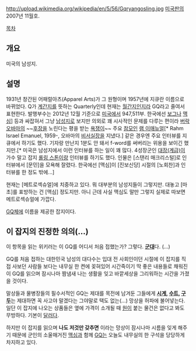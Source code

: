 http://upload.wikimedia.org/wikipedia/en/5/56/Gqryangosling.jpg
[[미국]]판의 2007년 11월호.

[[목차]]
== 개요 ==
미국의 남성지.

== 설명 ==
1931년 창간된 어패럴아츠(Apparel Arts)가 그 원형이며 1957년에 지큐란 이름으로 바뀌었다. Q가 [[계간지]]를 뜻하는 Quarterly인데 현재는 [[월간지]]인지라 GQ라고 줄여서 표현한다. 발행부수는 2012년 12월 기준으로 [[미국]]에서 947,511부. 한국에선 [[보그]]나 [[맥심]]] 등과 싸잡혀서 그냥 [[남성지]]로 보지만 의외로 꽤 시사적인 문제를 다루는 편이라 [[버락 오바마]]의 ~~[[후장]]을 노린다는 평을 받는 [[욕쟁이]]~~ 주요 [[참모]]인 [[램 이매뉴얼]][* Rahm Israel Emanuel, 1959-, 오바마의 [[비서실장]]을 지냈다.] 같은 경우엔 주요 인터뷰를 지큐에서 하기도 했다. 기자랑 만난지 1분도 안 돼서 f-word를 써버리는 위용을 보이긴 했지만.[* 미국은 남성지에서 이런 인터뷰를 하는 일이 꽤 많다. 4성장군인 [[대장(계급)]]이 가수 말고 잡지 [[롤링 스톤]]이랑 인터뷰를 하기도 했다. 인물은 [스탠리 매크리스털]로 인터뷰에서 [문민]을 모욕해 잘렸다. 한국에선 [맥심]이 [진보신당] 시절의 [노회찬]과 인터뷰를 한 정도 밖에...]

현재는 [메트로섹슈얼]에 치중하고 있다. 뭐 대부분의 남성지들이 그렇지만. 대놓고 [마초]를 표방하는 건 [맥심] 정도지만. 아니 근데 사실 맥심도 말만 그렇지 실제로 따보면 메트로섹슈얼에 가깝다. 

[[지큐체|GQ체]]에 이름을 제공한 잡지이다.

== 이 잡지의 진정한 의의(…) ==
이 항목을 읽는 위키러는 이 GQ를 어디서 처음 접했는가? 그렇다. '''[[군대]]'''다. (…)

GQ를 처음 접하는 대한민국 남성의 대다수는 입대 전 사회인이던 시절에 이 잡지를 직접 사보던 사람들 보다는 내무실 한 켠에 꽂혀있어 시간죽이기 딱 좋은 내용들로 채워진 이 GQ를 읽으며 잠시나마 짬냄새 나는 생활을 잊고 바깥세상을 그리워하는 시간을 가졌을 것이다.

말상들과 물병장들의 필수서적인 GQ는 제대를 목전에 남겨둔 그들에게 '''[[시계]], [[수트]], [[구두]]'''는 제대하면 꼭 사고야 말겠다는 그야말로 택도 없는(…) 망상을 허파에 불어넣는다. 일단 이 잡지에 나오는 상품들은 옆에 가격이 소개될 때 [[원]]이 붙는 물건은 없다고 봐도 무방하다. 기본이 [[달러]]다.

하지만 이 잡지를 읽으며 '''나도 저것만 갖추면''' 이라는 망상이 잠시나마 시름을 잊게 해주기 때문에 군인의 소울매거진 [[맥심]]과 함께 [[GQ]]는 오늘도 내무실의 한 구석을 당당하게 차지하고 있다.
